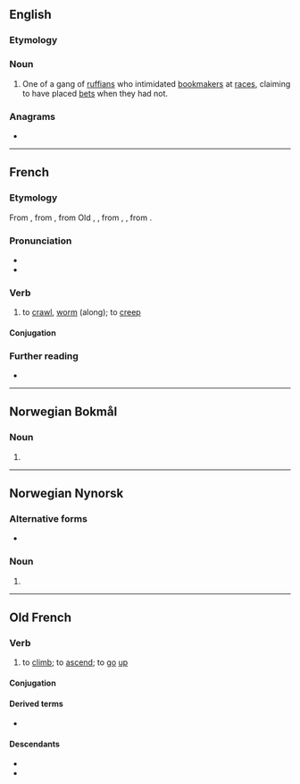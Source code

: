 ==English==

===Etymology===
{{suffix|en|ramp|er}}

===Noun===
{{en-noun}}

# {{lb|en|historical}} One of a gang of [[ruffian]]s who intimidated [[bookmaker]]s at [[race]]s, claiming to have placed [[bet]]s when they had not.

===Anagrams===
* {{anagrams|en|a=aemprr|Parmer|prearm}}

----

==French==

===Etymology===
From {{etyl|frm|fr}}, from {{etyl|fro|fr}} {{m|fro|ramper||to crawl up, climb}}, from Old {{der|fr|frk|*rampōn}}, {{m|frk|*hrampōn}}, from {{m|frk|*rampa}}, {{m|frk|*hrampa||hook, claw, talon}}, from {{etyl|gem-pro|fr}} {{m|gem-pro|*hrempaną||to shrink up, shrivel}}.

===Pronunciation===
* {{fr-IPA}}
* {{audio|fr|Fr-ramper.ogg|Audio}}

===Verb===
{{fr-verb}}

# to [[crawl]], [[worm]] (along); to [[creep]]

====Conjugation====
{{fr-conj-auto}}

===Further reading===
* {{R:TLFi}}

----

==Norwegian Bokmål==

===Noun===
{{head|nb|noun form|g=m|g2=f}}

# {{inflection of|nb|rampe||indefinite|p}}

----

==Norwegian Nynorsk==

===Alternative forms===
* {{l|nn|rampar}}

===Noun===
{{head|nn|noun form|g=m|g2=f}}

# {{inflection of|nn|rampe||indefinite|f|p}}

----

==Old French==

===Verb===
{{head|fro|verb}}

# to [[climb]]; to [[ascend]]; to [[go]] [[up]]

====Conjugation====
{{fro-conj-er}}

====Derived terms====
* {{l|fro|rampant}}

====Descendants====
* {{desc|en|ramp|bor=1}}
* {{desc|fr|ramper}}